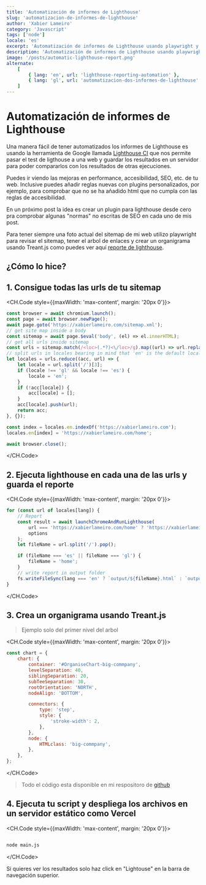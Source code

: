 ```yaml
---
title: 'Automatización de informes de Lighthouse'
slug: 'automatizacion-de-informes-de-lighthouse'
author: 'Xabier Lameiro'
category: 'Javascript'
tags: ['node']
locale: 'es'
excerpt: 'Automatización de informes de Lighthouse usando playwright y la api de lightouse en una web desplegada en un ejemplo real'
description: 'Automatización de informes de Lighthouse usando playwright y la api de lightouse en una web desplegada en un ejemplo real'
image: '/posts/automatic-lighthouse-report.png'
alternate:
    [
        { lang: 'en', url: 'lighthouse-reporting-automation' },
        { lang: 'gl', url: 'automatizacion-dos-informes-de-lighthouse' },
    ]
---
```


# Automatización de informes de Lighthouse

<Date date="01-24-2023" />

<GoogleAdsense slot="6618374506" horizontal />

Una manera fácil de tener automatizados los informes de Lighthouse es usando la herramienta de Google llamada [Lighthouse CI](https://github.com/GoogleChrome/lighthouse) que nos permite pasar el test de ligthouse a una web y guardar los resultados en un servidor para poder compararlos con los resultados de otras ejecuciones.

Puedes ir viendo las mejoras en performance, accesibilidad, SEO, etc. de tu web. Inclusive puedes añadir reglas nuevas con plugins personalizados, por ejemplo, para comprobar que no se ha añadido html que no cumpla con las reglas de accesibilidad.

En un próximo post la idea es crear un plugin para lighthouse desde cero pra comprobar algunas "normas" no escritas de SEO en cada uno de mis post.

Para tener siempre una foto actual del sitemap de mi web utilizo playwright para revisar el sitemap, tener el arbol de enlaces y crear un organigrama usando Treant.js como puedes ver aquí [reporte de lighthouse](https://lighthouse.xabierlameiro.com 'Reporte de lighthouse').

## ¿Cómo lo hice?

## 1. Consigue todas las urls de tu sitemap

<CH.Code style={{maxWidth: 'max-content', margin: '20px 0'}}>

```js main.js
const browser = await chromium.launch();
const page = await browser.newPage();
await page.goto('https://xabierlameiro.com/sitemap.xml');
// get site map inside a body
const sitemap = await page.$eval('body', (el) => el.innerHTML);
// get all urls inside sitemap
const urls = sitemap.match(/<loc>(.*?)<\/loc>/g).map((url) => url.replace(/<\/?loc>/g, ''));
// split urls in locales bearing in mind that 'en' is the default locale and it's not included in the url
let locales = urls.reduce((acc, url) => {
    let locale = url.split('/')[3];
    if (locale !== 'gl' && locale !== 'es') {
        locale = 'en';
    }
    if (!acc[locale]) {
        acc[locale] = [];
    }
    acc[locale].push(url);
    return acc;
}, {});

const index = locales.en.indexOf('https://xabierlameiro.com');
locales.en[index] = 'https://xabierlameiro.com/home';

await browser.close();
```

</CH.Code>

## 2. Ejecuta lighthouse en cada una de las urls y guarda el reporte

<CH.Code style={{maxWidth: 'max-content', margin: '20px 0'}}>

```js main.js
for (const url of locales[lang]) {
    // Report
    const result = await launchChromeAndRunLighthouse(
        url === 'https://xabierlameiro.com/home' ? 'https://xabierlameiro.com' : url,
        options
    );
    let fileName = url.split('/').pop();

    if (fileName === 'es' || fileName === 'gl') {
        fileName = 'home';
    }
    // write report in output folder
    fs.writeFileSync(lang === 'en' ? `output/${fileName}.html` : `output/${lang}/${fileName}.html`, result.report);
}
```

</CH.Code>

## 3. Crea un organigrama usando Treant.js

> Ejemplo solo del primer nivel del arbol

<CH.Code style={{maxWidth: 'max-content', margin: '20px 0'}}>

```js main.js
const chart = {
    chart: {
        container: '#OrganiseChart-big-commpany',
        levelSeparation: 40,
        siblingSeparation: 20,
        subTeeSeparation: 30,
        rootOrientation: 'NORTH',
        nodeAlign: 'BOTTOM',

        connectors: {
            type: 'step',
            style: {
                'stroke-width': 2,
            },
        },
        node: {
            HTMLclass: 'big-commpany',
        },
    },
};
```

</CH.Code>

> Todo el código esta disponible en mi respositoro de [github](https://github.com/xabierlameiro/lighthouse-report/blob/master/main.js 'Enlace a repostorio de github')

## 4. Ejecuta tu script y despliega los archivos en un servidor estático como Vercel

<CH.Code style={{maxWidth: 'max-content', margin: '20px 0'}}>

```bash

node main.js

```

</CH.Code>

Si quieres ver los resultados solo haz click en "Lightouse" en la barra de navegación superior.

